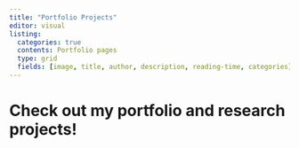 ---
title: "Portfolio Projects"
editor: visual
listing:
  categories: true
  contents: Portfolio pages
  type: grid
  fields: [image, title, author, description, reading-time, categories]
---

# Check out my portfolio and research projects!

